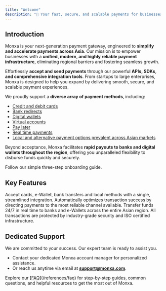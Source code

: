 ```yaml
---
title: "Welcome"
description: "👋 Your fast, secure, and scalable payments for businesses across Asia"
---
```


## Introduction

Monxa is your next-generation payment gateway, engineered to **simplify and accelerate payments across Asia**. Our mission is to empower businesses with a **unified, modern, and highly reliable payment infrastructure**, eliminating regional barriers and fostering seamless growth.

Effortlessly **accept and send payments** through our powerful **APIs, SDKs, and comprehensive integration tools**. From startups to large enterprises, Monxa is designed to help you expand by delivering smooth, secure, and scalable payment experiences.

We proudly support a **diverse array of payment methods**, including:

- [Credit and debit cards](/payments/payment-methods/cards)
- [Bank redirects](/payments/payment-methods/bank-redirects)
- [Digital wallets](/payments/payment-methods/digital-wallets)
- [Virtual accounts](/payments/payment-methods/virtual-accounts)
- [Pay later](/payments/payment-methods/pay-later)
- [Real time payments](/payments/payment-methods/real-time-payments)
- [Local and alternative payment options prevalent across Asian markets](/payments/payment-methods/convenience-stores)

Beyond acceptance, Monxa facilitates **rapid payouts to banks and digital wallets throughout the region**, offering you unparalleled flexibility to disburse funds quickly and securely.

<Card title="Start here" icon="rocket" horizontal="false" href="/onboarding">
  Follow our simple three-step onboarding guide.
</Card>

## Key Features

<Columns cols={2}>
  <Card title="Seamless Processing" icon="water" iconType="solid" href="#">
    Accept cards, e-Wallet, bank transfers and local methods with a single, streamlined integration.
  </Card>
  <Card title="Smart Routing" icon="arrow-progress" iconType="solid" href="#">
    Automatically optimizes transaction success by directing payments to the most reliable channel available.
  </Card>
  <Card title="Instant Payouts" icon="gauge-max" iconType="solid" href="#">
    Transfer funds 24/7 in real time to banks and e-Wallets across the entire Asian region.
  </Card>
  <Card title="Secure & Compliant" icon="shield-check" iconType="solid" href="#">
    All transactions are protected by industry-grade security and ISO certified infrastructure.
  </Card>
</Columns>

## Dedicated Support

We are committed to your success. Our expert team is ready to assist you.

- Contact your dedicated Monxa account manager for personalized assistance.
- Or reach us anytime via email at [**support@monxa.com**](mailto:support@monxa.com).

<Card title="Looking for quick answers?" icon="stars" href="https://mintlify.com/customers">
  Explore our [<u>FAQ</u>](/references/faq) for step-by-step guides, common questions, and helpful resources to get the most out of Monxa.
</Card>